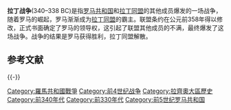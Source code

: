 {{Unreferenced|time=2013-09-30T18:24:28+00:00}}

{{Infobox military conflict
|conflict=拉丁战争
|partof= [[罗马统一意大利|罗马统一意大利]] 以及 [[罗马拉丁战争|罗马拉丁战争]]
|image=[[File:Italy_400BC_zh.svg|250px]]
|caption=400 BC的意大利
|date=340– 338 BC
|place=[[拉齐奥_(古代罗马)|拉齐奥]], [[坎帕尼亚|坎帕尼亚]],
|territory=
|result=罗马胜利,[[拉丁同盟|拉丁同盟]]解散
|combatant1=[[罗马共和国|罗马共和国]], [[萨莫奈人|萨莫奈人]]
|combatant2=[[拉丁同盟|拉丁同盟]], [[坎帕尼亚人|坎帕尼亚人]], [[Volsci|Volsci]], [[Sidicini|Sidicini]], [[Aurunci|Aurunci]]
|commander1=[[普布利乌斯·德西乌斯·慕斯_(340_BC)|普布利乌斯·德西乌斯·慕斯]]<br>[[Titus_Manlius_Torquatus_(347_BC)|Titus Manlius Imperiosus]]<br>[[Gaius_Maenius|Gaius Maenius]]
|commander2=-
}}

'''拉丁战争'''(340–338 BC)是指[[罗马共和国|罗马共和国]]和[[拉丁同盟|拉丁同盟]]的其他成员爆发的一场战争，随着罗马的崛起，罗马渐渐成为[[拉丁同盟|拉丁同盟]]的霸主。联盟条约在公元前358年得以修改，正式书面确定了罗马的领导权，这引起了联盟其他成员的不满，最终爆发了这场战争。战争的结果是罗马获得胜利，拉丁同盟解散。

== 参考文献 ==
{{Reflist}}

{{-}}
{{古罗马战争}}

[[Category:羅馬共和國戰爭|Category:羅馬共和國戰爭]]
[[Category:前4世纪战争|Category:前4世纪战争]]
[[Category:拉齊奧大區歷史|Category:拉齊奧大區歷史]]
[[Category:前340年代|Category:前340年代]]
[[Category:前330年代|Category:前330年代]]
[[Category:前5世纪罗马共和国|Category:前5世纪罗马共和国]]